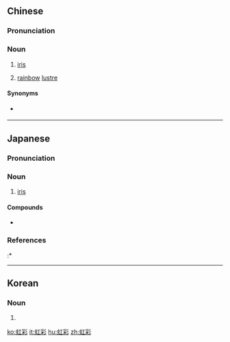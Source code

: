 ==Chinese==
{{zh-forms}}

===Pronunciation===
{{zh-pron
|m=hóngcǎi
|c=hung4 coi2
|cat=n
}}

===Noun===
{{zh-noun}}

# {{label|zh|anatomy}} [[iris]] {{gloss|of the eye}}
# [[rainbow]] [[lustre]]

====Synonyms====
* {{sense|iris}} {{zh-l|虹膜}}

----

==Japanese==
{{ja-kanjitab|こう|さい|yomi=o}}

===Pronunciation===
{{ja-pron|yomi=o|こうさい|acc=0|acc_ref=DJR}}

===Noun===
{{ja-noun|こうさい}}

# {{lb|ja|anatomy|sort=こうさい}} [[iris]] {{gloss|part of the eye}}

====Compounds====
* {{ja-r|虹彩炎|こうさいえん|gloss=iritis}}

===References===
<references/>
:* {{R:Shogakukan}}

----

==Korean==
{{ko-hanjatab}}

===Noun===
{{ko-noun|hj|hangeul=홍채}}

# {{hanja form of|홍채|iris, a part of the eye}}

[[ko:虹彩]]
[[it:虹彩]]
[[hu:虹彩]]
[[zh:虹彩]]